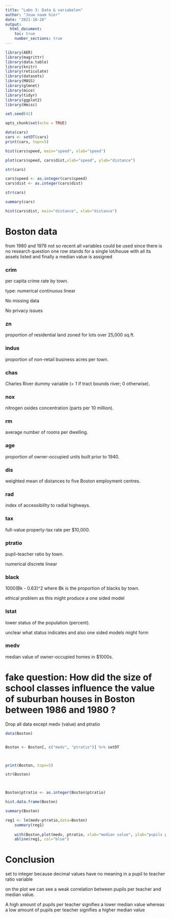 ```yaml
---
title: "Labo 3: Data & variabelen"
author: "Jouw naam hier"
date: "2021-10-28"
output:
  html_document:
    toc: true
    number_sections: true
---
```

```r
library(AER)
library(magrittr)
library(data.table)
library(knitr)
library(reticulate)
library(datasets)
library(MASS)
library(glmnet)
library(mice)
library(tidyr)
library(ggplot2)
library(Hmisc)

set.seed(42)

opts_chunk$set(echo = TRUE)

```

```r
data(cars)
cars <- setDT(cars)
print(cars, topn=5)

hist(cars$speed, main="speed", xlab="speed")

plot(cars$speed, cars$dist,xlab="speed", ylab="distance")

str(cars)

cars$speed <- as.integer(cars$speed)
cars$dist <- as.integer(cars$dist)

str(cars)

summary(cars)

hist(cars$dist, main="distance", xlab="distance")

```

# Boston data
from 1980 and 1978 not so recent
all variables could be used since there is no research question
one row stands for a single lot/house with all its assets listed and finally a median value is assigned


### crim

per capita crime rate by town.

type: numerical continuous linear

No missing data

No privacy issues

### zn

proportion of residential land zoned for lots over 25,000 sq.ft.



### indus

proportion of non-retail business acres per town.

### chas

Charles River dummy variable (= 1 if tract bounds river; 0 otherwise).

### nox

nitrogen oxides concentration (parts per 10 million).

### rm

average number of rooms per dwelling.

### age

proportion of owner-occupied units built prior to 1940.

### dis

weighted mean of distances to five Boston employment centres.

### rad

index of accessibility to radial highways.


### tax

full-value property-tax rate per \$10,000.

### ptratio

pupil-teacher ratio by town.

numerical discrete linear

### black

1000(Bk - 0.63)^2 where Bk is the proportion of blacks by town.

ethical problem as this might produce a one sided model

### lstat

lower status of the population (percent).

unclear what status indicates and also one sided models might form

### medv

median value of owner-occupied homes in \$1000s.

# fake question: How did the size of school classes influence the value of suburban houses in Boston between 1986 and 1980 ?

Drop all data except medv (value) and ptratio


```r

data(Boston)


Boston <- Boston[, c("medv", "ptratio")] %>% setDT



print(Boston, topn=5)

str(Boston)



Boston$ptratio <- as.integer(Boston$ptratio)

hist.data.frame(Boston)

summary(Boston)

reg1 <- lm(medv~ptratio,data=Boston) 
	summary(reg1)
	
	with(Boston,plot(medv, ptratio, xlab="median value", ylab="pupils per teacher"))
	abline(reg1, col="blue")


```

# Conclusion

set to integer because decimal values have no meaning in a pupil to teacher ratio variable

on the plot we can see a weak correlation between pupils per teacher and median value.

A high amount of pupils per teacher signifies a lower median value whereas a low amount of pupils per teacher signifies a higher median value